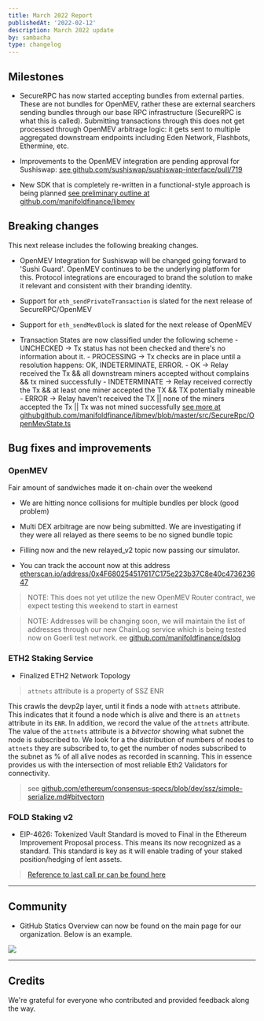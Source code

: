 ```yaml
---
title: March 2022 Report
publishedAt: '2022-02-12'
description: March 2022 update
by: sambacha
type: changelog
---
```


## Milestones

- SecureRPC has now started accepting bundles from external parties. These are
  not bundles for OpenMEV, rather these are external searchers sending bundles
  through our base RPC infrastructure (SecureRPC is what this is called).
  Submitting transactions through this does not get processed through OpenMEV
  arbitrage logic: it gets sent to multiple aggregated downstream endpoints
  including Eden Network, Flashbots, Ethermine, etc.

- Improvements to the OpenMEV integration are pending approval for Sushiswap:
  [see github.com/sushiswap/sushiswap-interface/pull/719](https://github.com/sushiswap/sushiswap-interface/pull/719)

- New SDK that is completely re-written in a functional-style approach is being
  planned
  [see preliminary outline at github.com/manifoldfinance/libmev](https://github.com/manifoldfinance/libmev)

## Breaking changes

This next release includes the following breaking changes.

- OpenMEV Integration for Sushiswap will be changed going forward to 'Sushi
  Guard'. OpenMEV continues to be the underlying platform for this. Protocol
  integrations are encouraged to brand the solution to make it relevant and
  consistent with their branding identity.

- Support for `eth_sendPrivateTransaction` is slated for the next release of
  SecureRPC/OpenMEV

- Support for `eth_sendMevBlock` is slated for the next release of OpenMEV

- Transaction States are now classified under the following scheme - UNCHECKED
  -> Tx status has not been checked and there's no information about it. -
  PROCESSING -> Tx checks are in place until a resolution happens: OK,
  INDETERMINATE, ERROR. - OK -> Relay received the Tx && all downstream miners
  accepted without complains && tx mined successfully - INDETERMINATE -> Relay
  received correctly the Tx && at least one miner accepted the TX && TX
  potentially mineable - ERROR -> Relay haven't received the TX || none of the
  miners accepted the Tx || Tx was not mined successfully
  [see more at githubgithub.com/manifoldfinance/libmev/blob/master/src/SecureRpc/OpenMevState.ts](https://github.com/manifoldfinance/libmev/blob/master/src/SecureRpc/OpenMevState.ts)

## Bug fixes and improvements

### OpenMEV

Fair amount of sandwiches made it on-chain over the weekend

- We are hitting nonce collisions for multiple bundles per block (good problem)
- Multi DEX arbitrage are now being submitted. We are investigating if they were
  all relayed as there seems to be no signed bundle topic

- Filling now and the new relayed_v2 topic now passing our simulator.

- You can track the account now at this address
  [etherscan.io/address/0x4F680254517617C175e223b37C8e40c473623647](https://etherscan.io/address/0x4F680254517617C175e223b37C8e40c473623647)

> NOTE: This does not yet utilize the new OpenMEV Router contract, we expect
> testing this weekend to start in earnest

> NOTE: Addresses will be changing soon, we will maintain the list of addresses
> through our new ChainLog service which is being tested now on Goerli test
> network. ee
> [github.com/manifoldfinance/dslog](https://github.com/manifoldfinance/dslog)

### ETH2 Staking Service

- Finalized ETH2 Network Topology

> `attnets` attribute is a property of SSZ ENR

This crawls the devp2p layer, until it finds a node with `attnets` attribute.
This indicates that it found a node which is alive and there is an `attnets`
attribute in its `ENR`. In addition, we record the value of the `attnets`
attribute. The value of the `attnets` attribute is a _bitvector_ showing what
subnet the node is subscribed to. We look for a the distribution of numbers of
nodes to `attnets` they are subscribed to, to get the number of nodes subscribed
to the subnet as % of all alive nodes as recorded in scanning. This in essence
provides us with the intersection of most reliable Eth2 Validators for
connectivity.

> see
> [github.com/ethereum/consensus-specs/blob/dev/ssz/simple-serialize.md#bitvectorn](https://github.com/ethereum/consensus-specs/blob/dev/ssz/simple-serialize.md#bitvectorn)

### FOLD Staking v2

- EIP-4626: Tokenized Vault Standard is moved to Final in the Ethereum
  Improvement Proposal process. This means its now recognized as a standard.
  This standard is key as it will enable trading of your staked position/hedging
  of lent assets.

> [Reference to last call pr can be found here](https://github.com/ethereum/EIPs/pull/4924)

---

## Community

- GitHub Statics Overview can now be found on the main page for our
  organization. Below is an example.

![](https://d.pr/i/oi1Gqk.jpeg)

---

## Credits

We're grateful for everyone who contributed and provided feedback along the way.
